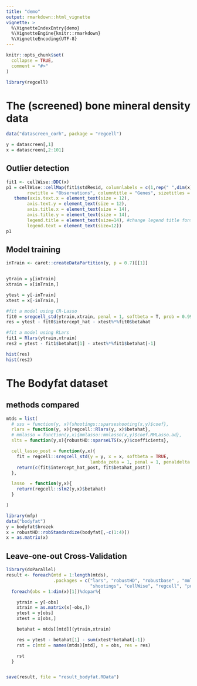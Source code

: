 ```yaml
---
title: "demo"
output: rmarkdown::html_vignette
vignette: >
  %\VignetteIndexEntry{demo}
  %\VignetteEngine{knitr::rmarkdown}
  %\VignetteEncoding{UTF-8}
---
```


```r
knitr::opts_chunk$set(
  collapse = TRUE,
  comment = "#>"
)
```

```r
library(regcell)
```


# The (screened) bone mineral density data
```r
data("datascreen_corh", package = "regcell")

y = datascreen[,1]
x = datascreen[,2:101]
```

## Outlier detection
```r
fit1 <- cellWise::DDC(x)
p1 = cellWise::cellMap(fit1$stdResid, columnlabels = c(1,rep(" ",dim(x)[2]-2),dim(x)[2]), rowlabels = c(1,rep(" ",dim(x)[1]-2),dim(x)[1]), columnangle = 0,
        rowtitle = "Observations", columntitle = "Genes", sizetitles = 2,adjustrowlabels = 0.5, adjustcolumnlabels = 0.5)+
   theme(axis.text.x = element_text(size = 12),
        axis.text.y = element_text(size = 12),
        axis.title.x = element_text(size = 14),
        axis.title.y = element_text(size = 14),
        legend.title = element_text(size=14), #change legend title font size
        legend.text = element_text(size=12)) 
p1
```

## Model training
```r
inTrain <- caret::createDataPartition(y, p = 0.7)[[1]]


ytrain = y[inTrain]
xtrain = x[inTrain,]

ytest = y[-inTrain]
xtest = x[-inTrain,]
```

```r
#fit a model using CR-Lasso
fit0 = sregcell_std(ytrain,xtrain, penal = 1, softbeta = T, prob = 0.99, softzeta = 1, maxiter = 30)
res = ytest - fit0$intercept_hat - xtest%*%fit0$betahat

#fit a model using RLars
fit1 = Rlars(ytrain,xtrain)
res2 = ytest - fit1$betahat[1] - xtest%*%fit1$betahat[-1]
```

```r
hist(res)
hist(res2)
```





# The Bodyfat dataset

## methods compared
```r
mtds = list(
  # sss = function(y, x){shootings::sparseshooting(x,y)$coef},
  rlars = function(y, x){regcell::Rlars(y, x)$betahat},
  # mmlasso = function(y,x){mmlasso::mmlasso(x,y)$coef.MMLasso.ad},
  slts = function(y,x){robustHD::sparseLTS(x,y)$coefficients},

  cell_lasso_post = function(y,x){
    fit = regcell::sregcell_std(y = y, x = x, softbeta = TRUE,
                                lambda_zeta = 1, penal = 1, penaldelta = 0, prob = 0.99995)##这里好奇怪啊
    return(c(fit$intercept_hat_post, fit$betahat_post))
  },

  lasso  = function(y,x){
    return(regcell::slm2(y,x)$betahat)
  }

)

```

```r
library(mfp)
data("bodyfat")
y = bodyfat$brozek
x = robustHD::robStandardize(bodyfat[,-c(1:4)])
x = as.matrix(x)
```

## Leave-one-out Cross-Validation
```r
library(doParallel)
result <- foreach(mtd = 1:length(mtds),
                  .packages = c("lars", "robustHD", "robustbase" , "mmlasso",
                                "shootings", "cellWise", "regcell", "purrr", "robcovsel", "mfp"))%:%
  foreach(obs = 1:dim(x)[1])%dopar%{

    ytrain = y[-obs]
    xtrain = as.matrix(x[-obs,])
    ytest = y[obs]
    xtest = x[obs,]

    betahat = mtds[[mtd]](ytrain,xtrain)

    res = ytest - betahat[1] - sum(xtest*betahat[-1])
    rst = c(mtd = names(mtds)[mtd], n = obs, res = res)

    rst
  }


save(result, file = "result_bodyfat.RData")

```

















